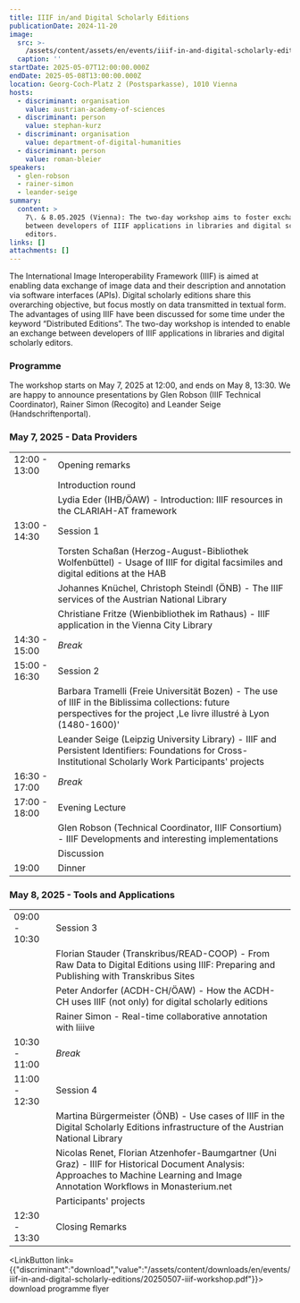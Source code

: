 ```yaml
---
title: IIIF in/and Digital Scholarly Editions
publicationDate: 2024-11-20
image:
  src: >-
    /assets/content/assets/en/events/iiif-in-and-digital-scholarly-editions/image/src.png
  caption: ''
startDate: 2025-05-07T12:00:00.000Z
endDate: 2025-05-08T13:00:00.000Z
location: Georg-Coch-Platz 2 (Postsparkasse), 1010 Vienna
hosts:
  - discriminant: organisation
    value: austrian-academy-of-sciences
  - discriminant: person
    value: stephan-kurz
  - discriminant: organisation
    value: department-of-digital-humanities
  - discriminant: person
    value: roman-bleier
speakers:
  - glen-robson
  - rainer-simon
  - leander-seige
summary:
  content: >
    7\. & 8.05.2025 (Vienna): The two-day workshop aims to foster exchange
    between developers of IIIF applications in libraries and digital scholarly
    editors.
links: []
attachments: []
---
```

The International Image Interoperability Framework (IIIF) is aimed at enabling data exchange of image data and their description and annotation via software interfaces (APIs). Digital scholarly editions share this overarching objective, but focus mostly on data transmitted in textual form. The advantages of using IIIF have been discussed for some time under the keyword “Distributed Editions”. The two-day workshop is intended to enable an exchange between developers of IIIF applications in libraries and digital scholarly editors.

### Programme

The workshop starts on May 7, 2025 at 12:00, and ends on May 8, 13:30. We are happy to announce presentations by Glen Robson (IIIF Technical Coordinator), Rainer Simon (Recogito) and Leander Seige (Handschriftenportal).

### May 7, 2025 - Data Providers&#x20;

|               |                                                                                                                                                                        |
| ------------- | ---------------------------------------------------------------------------------------------------------------------------------------------------------------------- |
| 12:00 - 13:00 | Opening remarks                                                                                                                                                        |
|               | Introduction round                                                                                                                                                     |
|               | Lydia Eder (IHB/ÖAW) - Introduction: IIIF resources in the CLARIAH-AT framework                                                                                        |
| 13:00 - 14:30 | Session 1                                                                                                                                                              |
|               | Torsten Schaßan (Herzog-August-Bibliothek Wolfenbüttel) - Usage of IIIF for digital facsimiles and digital editions at the HAB                                         |
|               | Johannes Knüchel, Christoph Steindl (ÖNB) - The IIIF services of the Austrian National Library                                                                         |
|               | Christiane Fritze (Wienbibliothek im Rathaus) - IIIF application in the Vienna City Library                                                                            |
| 14:30 - 15:00 | *Break*                                                                                                                                                                |
| 15:00 - 16:30 | Session 2                                                                                                                                                              |
|               | Barbara Tramelli (Freie Universität Bozen) - The use of IIIF in the Biblissima collections: future perspectives for the project ,Le livre illustré à Lyon (1480-1600)' |
|               | Leander Seige (Leipzig University Library) - IIIF and Persistent Identifiers: Foundations for Cross-Institutional Scholarly Work Participants' projects                |
| 16:30 - 17:00 | *Break*                                                                                                                                                                |
| 17:00 - 18:00 | Evening Lecture                                                                                                                                                        |
|               | Glen Robson (Technical Coordinator, IIIF Consortium) - IIIF Developments and interesting implementations                                                               |
|               | Discussion                                                                                                                                                             |
| 19:00         | Dinner                                                                                                                                                                 |

### May 8, 2025 - Tools and Applications

|               |                                                                                                                                                                                    |
| ------------- | ---------------------------------------------------------------------------------------------------------------------------------------------------------------------------------- |
| 09:00 - 10:30 | Session 3                                                                                                                                                                          |
|               | Florian Stauder (Transkribus/READ-COOP) - From Raw Data to Digital Editions using IIIF: Preparing and Publishing with Transkribus Sites                                            |
|               | Peter Andorfer (ACDH-CH/ÖAW) - How the ACDH-CH uses IIIF (not only) for digital scholarly editions                                                                                 |
|               | Rainer Simon - Real-time collaborative annotation with liiive                                                                                                                      |
| 10:30 - 11:00 | *Break*                                                                                                                                                                            |
| 11:00 - 12:30 | Session 4                                                                                                                                                                          |
|               | Martina Bürgermeister (ÖNB) - Use cases of IIIF in the Digital Scholarly Editions infrastructure of the Austrian National Library                                                  |
|               | Nicolas Renet, Florian Atzenhofer-Baumgartner (Uni Graz) - IIIF for Historical Document Analysis: Approaches to Machine Learning and Image Annotation Workflows in Monasterium.net |
|               | Participants' projects                                                                                                                                                             |
| 12:30 - 13:30 | Closing Remarks                                                                                                                                                                    |

<LinkButton link={{"discriminant":"download","value":"/assets/content/downloads/en/events/iiif-in-and-digital-scholarly-editions/20250507-iiif-workshop.pdf"}}>
  download programme flyer
</LinkButton>

